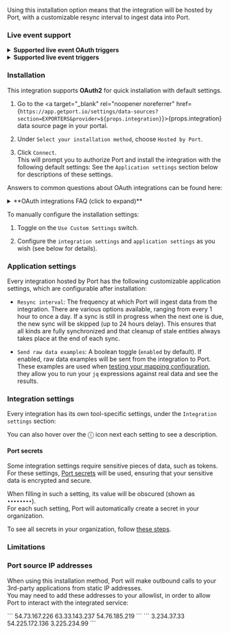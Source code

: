 
Using this installation option means that the integration will be hosted by Port, with a customizable resync interval to ingest data into Port.

<h3>Live event support</h3>

<OceanSaasLiveEventsDescription id={props.integration} />

<div style={{ display: liveEvents[props.integration + "_OAuth"] ? 'block' : 'none' }}>
<Tabs queryString="oauth">
<TabItem label="OAuth" value="oauth">
<details>
<summary><b>Supported live event OAuth triggers</b></summary>
<OceanSaasLiveEventsTriggersOAuth id={props.integration} isOAuth={true} />
</details>
</TabItem>
<TabItem label="Manual installation" value="manual">
<details>
<summary><b>Supported live event triggers</b></summary>
<OceanSaasLiveEventsTriggersManual id={props.integration} isOAuth={false} />
</details>
</TabItem>
</Tabs>
</div>

<h3>Installation</h3>

<Tabs queryString="oauth">
<TabItem value="oauth" label="OAuth">

This integration supports **OAuth2** for quick installation with default settings.

1. Go to the <a target="_blank" rel="noopener noreferrer" href={`https://app.getport.io/settings/data-sources?section=EXPORTERS&provider=${props.integration}`}>{props.integration} data source page</a> in your portal.

2. Under `Select your installation method`, choose `Hosted by Port`.

3. Click `Connect`.  
   This will prompt you to authorize Port and install the integration with the following default settings:
    <OceanSaasDefaultSettings id={props.integration} />
   See the `Application settings` section below for descriptions of these settings.

Answers to common questions about OAuth integrations can be found here:
<details>
<summary>**OAuth integrations FAQ (click to expand)**</summary>

**What permissions do I need to install the integration using OAuth2?**

Any level of permission will work. However, the data fetched depends on the user's access level:
    - If the user has admin-level access, Port will fetch all project data.
    - If the user has restricted access (e.g., only specific projects), Port will fetch data based on those permissions.

**Are there any differences in the sync behavior between OAuth2 and custom token-based installation?**

Token-Based Installation requires users to manually generate and provide tokens, offering control over permissions but increasing the risk of setup errors.  
OAuth2 Installation automates the process, simplifying setup and reducing errors while aligning access levels with the user’s permissions.

**Can multiple integrations use the same OAuth connection? Can multiple organizations use the same OAuth connection?**

There is no limit to the number of OAuth connections you can create for integrations or organizations.

**What is the level of permissions Port requests in the OAuth2 authentication flow, and why?**

The exact permissions Port requests will appear when connecting the OAuth provider.  
Port requests both read and write access so the secrets can be used later for running self-service actions (e.g., creating Jira tickets).

**What happens if my integration shows an authorization error with the 3rd party?**

OAuth tokens are refreshed automatically by Port, including before manual syncs.  
If you encounter an HTTP 401 unauthorized error, try running a manual resync or wait for the next scheduled sync, and the issue will resolve itself. 
If the error persists, please contact our support team.

**What happens if I delete an installation of OAuth2?**

- Deleting an OAuth2-based installation will not revoke access to the third-party service.
- Port will delete the OAuth secret, which prevents it from utilizing the connection for future syncs.
- If you reinstall the integration, you will need to reconnect OAuth.
- Actions relying on the deleted secret (e.g., creating a Jira ticket) will fail until the secret is recreated or the integration is reinstalled.

</details>

</TabItem>

<TabItem value="manual" label="Manual installation">

To manually configure the installation settings:
1. Toggle on the `Use Custom Settings` switch.

2. Configure the `integration settings` and `application settings` as you wish (see below for details).

</TabItem>
</Tabs>

<h3>Application settings</h3>

Every integration hosted by Port has the following customizable application settings, which are configurable after installation:

- `Resync interval`: The frequency at which Port will ingest data from the integration. There are various options available, ranging from every 1 hour to once a day. If a sync is still in progress when the next one is due, the new sync will be skipped (up to 24 hours delay). This ensures that all kinds are fully synchronized and that cleanup of stale entities always takes place at the end of each sync.

- `Send raw data examples`: A boolean toggle (`enabled` by default). If enabled, raw data examples will be sent from the integration to Port. These examples are used when [testing your mapping configuration](/build-your-software-catalog/customize-integrations/configure-mapping#test-your-mapping---jq-playground), they allow you to run your `jq` expressions against real data and see the results.

<h3>Integration settings</h3>

Every integration has its own tool-specific settings, under the `Integration settings` section:  
<OceanSaasIntegrationSettings id={props.integration} />

You can also hover over the ⓘ icon next each setting to see a description.

<h4>Port secrets</h4>

Some integration settings require sensitive pieces of data, such as tokens.  
For these settings, [Port secrets](/sso-rbac/port-secrets/) will be used, ensuring that your sensitive data is encrypted and secure.

When filling in such a setting, its value will be obscured (shown as `••••••••`).  
For each such setting, Port will automatically create a secret in your organization.  

To see all secrets in your organization, follow [these steps](/sso-rbac/port-secrets/#usage).

<h3>Limitations</h3>

<OceanSaasLimitations id={props.integration} />

<h3>Port source IP addresses</h3>

When using this installation method, Port will make outbound calls to your 3rd-party applications from static IP addresses.  
You may need to add these addresses to your allowlist, in order to allow Port to interact with the integrated service:

<Tabs>
<TabItem value="eu" label="Europe (EU)">
```
54.73.167.226  
63.33.143.237  
54.76.185.219
```
</TabItem>
<TabItem value="us" label="United States (US)">
```
3.234.37.33  
54.225.172.136  
3.225.234.99
```
</TabItem>
</Tabs>

